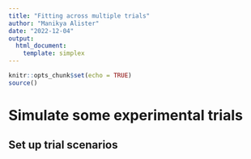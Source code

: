 ```yaml
---
title: "Fitting across multiple trials"
author: "Manikya Alister"
date: "2022-12-04"
output: 
  html_document:
    template: simplex
---
```


```r
knitr::opts_chunk$set(echo = TRUE)
source()
```

# Simulate some experimental trials

## Set up trial scenarios

